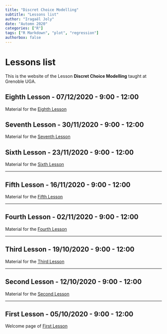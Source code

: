 ```yaml
---
title: "Discret Choice Modelling"
subtitle: "Lessons list"
author: "Iragaël Joly"
date: "Automn 2020"
categories: ["R"]
tags: ["R Markdown", "plot", "regression"]
authorbox: false
---
```


# Lessons list

This is the website of the Lesson **Discret Choice Modelling** taught at Grenoble UGA.

## Eighth Lesson - 07/12/2020 - 9:00 - 12:00

Material for the [Eighth Lesson](../post/2020-11-30-eighth-lesson) 

## Seventh Lesson - 30/11/2020 - 9:00 - 12:00

Material for the [Seventh Lesson](../post/2020-11-25-seventh-lesson) 

## Sixth Lesson - 23/11/2020 - 9:00 - 12:00

Material for the [Sixth Lesson](../post/2020-11-16-sixth-lesson) 

***

## Fifth Lesson - 16/11/2020 - 9:00 - 12:00

Material for the [Fifth Lesson](../post/2020-11-13-fifth-lesson) 


***

## Fourth Lesson - 02/11/2020 - 9:00 - 12:00

Material for the [Fourth Lesson](../post/2020-11-02-fourth-lesson-november-2020) 

***

## Third Lesson - 19/10/2020 - 9:00 - 12:00

Material for the [Third Lesson](../post/2020-10-19-third-lesson-october-2020) 

***

## Second Lesson - 12/10/2020 - 9:00 - 12:00

Material for the [Second Lesson](../post/2020-10-12-second-lesson-october-2020) 

***

## First Lesson - 05/10/2020 - 9:00 - 12:00

Welcome page of [First Lesson](../post/2020-10-05-first-lesson-october-2020)